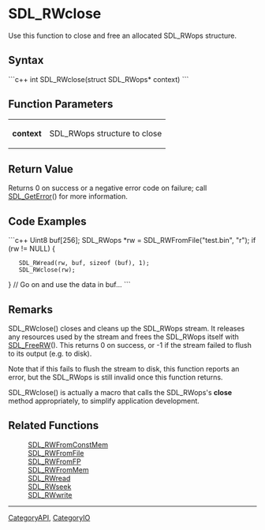 <!-- pragma section-numbers off -->
<!-- pragma disable-camelcase -->

= SDL_RWclose =
Use this function to close and free an allocated SDL_RWops structure.


== Syntax ==
```c++
int SDL_RWclose(struct SDL_RWops* context)
```

== Function Parameters ==
{|
|'''context'''
|SDL_RWops structure to close
|}

== Return Value ==
Returns 0 on success or a negative error code on failure; call [[SDL_GetError]]() for more information.

== Code Examples ==
```c++
Uint8 buf[256];
SDL_RWops *rw = SDL_RWFromFile("test.bin", "r");
if (rw != NULL) {
    SDL_RWread(rw, buf, sizeof (buf), 1);
    SDL_RWclose(rw);
}
// Go on and use the data in buf...
```

== Remarks ==
SDL_RWclose() closes and cleans up the SDL_RWops stream. It releases any resources used by the stream and frees the SDL_RWops itself with [[SDL_FreeRW]](). This returns 0 on success, or -1 if the stream failed to flush to its output (e.g. to disk).

Note that if this fails to flush the stream to disk, this function reports an error, but the SDL_RWops is still invalid once this function returns.

SDL_RWclose() is actually a macro that calls the SDL_RWops's '''close''' method appropriately, to simplify application development.

== Related Functions ==
:[[SDL_RWFromConstMem]]
:[[SDL_RWFromFile]]
:[[SDL_RWFromFP]]
:[[SDL_RWFromMem]]
:[[SDL_RWread]]
:[[SDL_RWseek]]
:[[SDL_RWwrite]]

----
[[CategoryAPI]], [[CategoryIO]]
